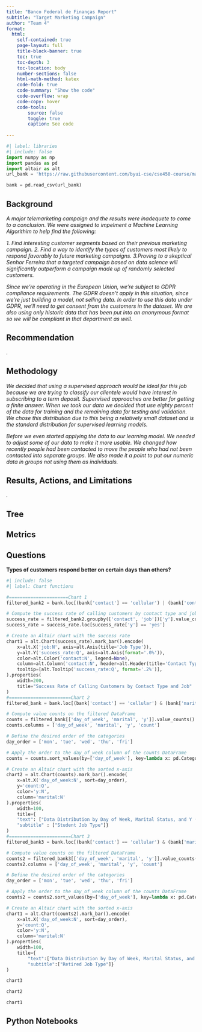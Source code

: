 ```yaml
---
title: "Banco Federal de Finanças Report"
subtitle: "Target Marketing Campaign"
author: "Team 4"
format:
  html:
    self-contained: true
    page-layout: full
    title-block-banner: true
    toc: true
    toc-depth: 3
    toc-location: body
    number-sections: false
    html-math-method: katex
    code-fold: true
    code-summary: "Show the code"
    code-overflow: wrap
    code-copy: hover
    code-tools:
        source: false
        toggle: true
        caption: See code
    
---
```


```python
#| label: libraries
#| include: false
import numpy as np 
import pandas as pd
import altair as alt
url_bank = 'https://raw.githubusercontent.com/byui-cse/cse450-course/master/data/bank.csv'

bank = pd.read_csv(url_bank)
```


## Background

_A major telemarketing campaign and the results were inadequete to come to a conclusion. We were assigned to impelment a Machine Learning Algorithim to help find the following:_

_1. Find interesting customer segments based on their previous marketing campaign._
_2. Find a way to identify the types of customers most likely to respond favorably to future marketing campaigns._
_3.Proving to a skeptical Senhor Ferreira that a targeted campaign based on data science will significantly outperform a campaign made up of randomly selected customers._

_Since we're operating in the European Union, we're subject to GDPR compliance requirements. The GDPR doesn't apply in this situation, since we're just building a model, not selling data. In order to use this data under GDPR, we'll need to get consent from the customers in the dataset. We are also using only historic data that has been put into an anonymous format so we will be compliant in that department as well._

## Recommendation
_._


## Methodology


_We decided that using a supervised approach would be ideal for this job because we are trying to classify our clientele would have interest in subscribing to a term deposit. Supervised approaches are better for getting a finite answer. When we took our data we decided that use eighty percent of the data for training and the remaining data for testing and validation. We chose this distribution due to this being a relatively small dataset and is the standard distribution for supervised learning models._

_Before we even started applying the data to our learning model. We needed to adjust some of our data to make it more usable. We changed how recently people had been contacted to move the people who had not been contacted into separate groups.  We also made it a point to put our numeric data in groups not using them as individuals._


## Results, Actions, and Limitations

_._


## Tree

## Metrics

## Questions
__Types of customers respond better on certain days than others?__
```python
#| include: false
#| label: Chart functions

#======================Chart 1
filtered_bank2 = bank.loc[(bank['contact'] == 'cellular') | (bank['contact'] == 'telephone')]

# Compute the success rate of calling customers by contact type and job
success_rate = filtered_bank2.groupby(['contact', 'job'])['y'].value_counts(normalize=True).reset_index(name='success_rate')
success_rate = success_rate.loc[success_rate['y'] == 'yes']

# Create an Altair chart with the success rate
chart1 = alt.Chart(success_rate).mark_bar().encode(
    x=alt.X('job:N', axis=alt.Axis(title='Job Type')),
    y=alt.Y('success_rate:Q', axis=alt.Axis(format='.0%')),
    color=alt.Color('contact:N', legend=None),
    column=alt.Column('contact:N', header=alt.Header(title='Contact Type')),
    tooltip=[alt.Tooltip('success_rate:Q', format='.2%')],
).properties(
    width=200,
    title="Success Rate of Calling Customers by Contact Type and Job"
)
#=======================Chart 2
filtered_bank = bank.loc[(bank['contact'] == 'cellular') & (bank['marital'] != 'unknown') & (bank['job'] == 'student')]

# Compute value counts on the filtered DataFrame
counts = filtered_bank[['day_of_week', 'marital', 'y']].value_counts().reset_index()
counts.columns = ['day_of_week', 'marital', 'y', 'count']

# Define the desired order of the categories
day_order = ['mon', 'tue', 'wed', 'thu', 'fri']

# Apply the order to the day_of_week column of the counts DataFrame
counts = counts.sort_values(by=['day_of_week'], key=lambda x: pd.Categorical(x, categories=day_order))

# Create an Altair chart with the sorted x-axis
chart2 = alt.Chart(counts).mark_bar().encode(
    x=alt.X('day_of_week:N', sort=day_order),
    y='count:Q',
    color='y:N',
    column='marital:N'
).properties(
    width=100,
    title={
    "text": ["Data Distribution by Day of Week, Marital Status, and Y (Cellular Contacts Only)"],
    "subtitle" : ["Student Job Type"]}
)
#=======================Chart 3
filtered_bank3 = bank.loc[(bank['contact'] == 'cellular') & (bank['marital'] != 'unknown') & (bank['job'] == 'retired')]

# Compute value counts on the filtered DataFrame
counts2 = filtered_bank3[['day_of_week', 'marital', 'y']].value_counts().reset_index()
counts2.columns = ['day_of_week', 'marital', 'y', 'count']

# Define the desired order of the categories
day_order = ['mon', 'tue', 'wed', 'thu', 'fri']

# Apply the order to the day_of_week column of the counts DataFrame
counts2 = counts2.sort_values(by=['day_of_week'], key=lambda x: pd.Categorical(x, categories=day_order))

# Create an Altair chart with the sorted x-axis
chart1 = alt.Chart(counts2).mark_bar().encode(
    x=alt.X('day_of_week:N', sort=day_order),
    y='count:Q',
    color='y:N',
    column='marital:N'
).properties(
    width=100,
    title={
        "text":["Data Distribution by Day of Week, Marital Status, and Y (Cellular Contacts Only)"],
        "subtitle":["Retired Job Type"]}
)
```

```python
chart3
```


```python
chart2
```

```python
chart1
```
## Python Notebooks
